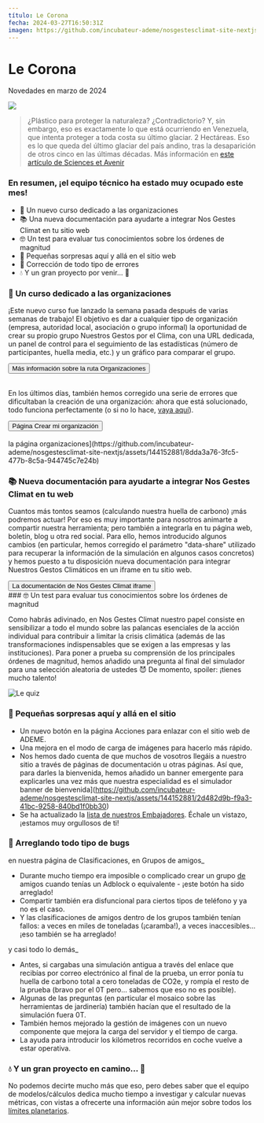 ```yaml
---
título: Le Corona
fecha: 2024-03-27T16:50:31Z
imagen: https://github.com/incubateur-ademe/nosgestesclimat-site-nextjs/assets/144152881/f4f98ff5-df01-4b67-abe0-22bc051aa6a9
---
```


# Le Corona

Novedades en marzo de 2024

![](/images/releases/corona.jpg)

> ¿Plástico para proteger la naturaleza? ¿Contradictorio? Y, sin embargo, eso es exactamente lo que está ocurriendo en Venezuela, que intenta proteger a toda costa su último glaciar.
> 2 Hectáreas. Eso es lo que queda del último glaciar del país andino, tras la desaparición de otros cinco en las últimas décadas.
> Más información en <a href="https://www.sciencesetavenir.fr/nature-environnement/une-couverture-thermoplastique-pour-sauver-le-dernier-glacier-venezuelien-absurde-selon-les-experts_177115">este artículo de Sciences et Avenir</a>

### En resumen, ¡el equipo técnico ha estado muy ocupado este mes!

- 👔 Un nuevo curso dedicado a las organizaciones
- 📚 Una nueva documentación para ayudarte a integrar Nos Gestes Climat en tu sitio web
- 🤓 Un test para evaluar tus conocimientos sobre los órdenes de magnitud
- 💐 Pequeñas sorpresas aquí y allá en el sitio web
- 🐛 Corrección de todo tipo de errores
- 💧 Y un gran proyecto por venir... 🥁

### 👔 Un curso dedicado a las organizaciones

¡Este nuevo curso fue lanzado la semana pasada después de varias semanas de trabajo! El objetivo es dar a cualquier tipo de organización (empresa, autoridad local, asociación o grupo informal) la oportunidad de crear su propio grupo Nuestros Gestos por el Clima, con una URL dedicada, un panel de control para el seguimiento de las estadísticas (número de participantes, huella media, etc.) y un gráfico para comparar el grupo.

<div className="text-center">
  <button href="https://nosgestesclimat.fr/blog/nouveau-parcours-organisations?mtm_campaign=nouveautes">
    Más información sobre la ruta Organizaciones
  </button>
</div>
<br />

En los últimos días, también hemos corregido una serie de errores que dificultaban la creación de una organización: ahora que está solucionado, todo funciona perfectamente (o si no lo hace, <a href="https://nosgestesclimat.fr/contact">vaya aquí</a>).

<div className="text-center">
  <button href="https://nosgestesclimat.fr/organisations?mtm_campaign=nouveautes">
    Página Crear mi organización
  </button>
</div>
<br />
la página
organizaciones](https://github.com/incubateur-ademe/nosgestesclimat-site-nextjs/assets/144152881/8dda3a76-3fc5-477b-8c5a-944745c7e24b)

### 📚 Nueva documentación para ayudarte a integrar Nos Gestes Climat en tu web

Cuantos más tontos seamos (calculando nuestra huella de carbono) ¡más podremos actuar! Por eso es muy importante para nosotros animarte a compartir nuestra herramienta; pero también a integrarla en tu página web, boletín, blog u otra red social.
Para ello, hemos introducido algunos cambios (en particular, hemos corregido el parámetro "data-share" utilizado para recuperar la información de la simulación en algunos casos concretos) y hemos puesto a tu disposición nueva documentación para integrar Nuestros Gestos Climáticos en un iframe en tu sitio web.

<div className="text-center">
  <button href="https://accelerateur-transition-ecologique-ademe.notion.site/Int-grer-Nos-Gestes-Climat-en-iframe-abdeb175baf84143922006964d80348c?pvs=25">
    La documentación de Nos Gestes Climat iframe
  </button>
</div>
### 🤓 Un test para evaluar tus conocimientos sobre los órdenes de magnitud

Como habrás adivinado, en Nos Gestes Climat nuestro papel consiste en sensibilizar a todo el mundo sobre las palancas esenciales de la acción individual para contribuir a limitar la crisis climática (además de las transformaciones indispensables que se exigen a las empresas y las instituciones). Para poner a prueba su comprensión de los principales órdenes de magnitud, hemos añadido una pregunta al final del simulador para una selección aleatoria de ustedes 😈
De momento, spoiler: ¡tienes mucho talento!

![Le quiz](https://github.com/incubateur-ademe/nosgestesclimat-site-nextjs/assets/144152881/0af4f09d-e384-4b4f-8a63-4023d7d44ca2)

### 💐 Pequeñas sorpresas aquí y allá en el sitio

- Un nuevo botón en la página Acciones para enlazar con el sitio web de ADEME.
- Una mejora en el modo de carga de imágenes para hacerlo más rápido.
- Nos hemos dado cuenta de que muchos de vosotros llegáis a nuestro sitio a través de páginas de documentación u otras páginas. Así que, para darles la bienvenida, hemos añadido un banner emergente para explicarles una vez más que nuestra especialidad es el simulador
  banner de bienvenida](https://github.com/incubateur-ademe/nosgestesclimat-site-nextjs/assets/144152881/2d482d9b-f9a3-41bc-9258-840bd1f0bb30)
- Se ha actualizado la <a href="https://nosgestesclimat.fr/ambassadeurs">lista de nuestros Embajadores</a>. Échale un vistazo, ¡estamos muy orgullosos de ti!

### 🐛 Arreglando todo tipo de bugs

en nuestra página de Clasificaciones, en Grupos de amigos_

- Durante mucho tiempo era imposible o complicado crear un grupo <a href="https://nosgestesclimat.fr/classements">de</a> amigos cuando tenías un Adblock o equivalente - ¡este botón ha sido arreglado!
- Compartir también era disfuncional para ciertos tipos de teléfono y ya no es el caso.
- Y las clasificaciones de amigos dentro de los grupos también tenían fallos: a veces en miles de toneladas (¡caramba!), a veces inaccesibles... ¡eso también se ha arreglado!

y casi todo lo demás_

- Antes, si cargabas una simulación antigua a través del enlace que recibías por correo electrónico al final de la prueba, un error ponía tu huella de carbono total a cero toneladas de CO2e, y rompía el resto de la prueba (bravo por el 0T pero... sabemos que eso no es posible).
- Algunas de las preguntas (en particular el mosaico sobre las herramientas de jardinería) también hacían que el resultado de la simulación fuera 0T.
- También hemos mejorado la gestión de imágenes con un nuevo componente que mejora la carga del servidor y el tiempo de carga.
- La ayuda para introducir los kilómetros recorridos en coche vuelve a estar operativa.

### 💧 Y un gran proyecto en camino... 🥁

No podemos decirte mucho más que eso, pero debes saber que el equipo de modelos/cálculos dedica mucho tiempo a investigar y calcular nuevas métricas, con vistas a ofrecerte una información aún mejor sobre todos los <a href="https://www.notre-environnement.gouv.fr/themes/societe/article/limites-planetaires">límites planetarios</a>.
